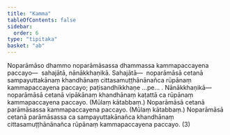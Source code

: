 ```yaml
---
title: "Kamma"
tableOfContents: false
sidebar:
  order: 6
type: "tipitaka"
basket: "ab"
---
```



<DynamicBreadcrumb />

<Division number="32">

<Paragraph number="2182">
Noparāmāso dhammo noparāmāsassa dhammassa kammapaccayena paccayo—  sahajātā, nānākkhaṇikā. <Emphasis>Sahajātā</Emphasis>—  noparāmāsā cetanā sampayuttakānaṃ khandhānaṃ cittasamuṭṭhānānañca rūpānaṃ kammapaccayena paccayo; paṭisandhikkhaṇe …pe… . <Emphasis>Nānākkhaṇikā</Emphasis>—  noparāmāsā cetanā vipākānaṃ khandhānaṃ kaṭattā ca rūpānaṃ kammapaccayena paccayo. (Mūlaṃ kātabbaṃ.) Noparāmāsā cetanā parāmāsassa kammapaccayena paccayo. (Mūlaṃ kātabbaṃ.) Noparāmāsā cetanā parāmāsassa ca sampayuttakānañca khandhānaṃ cittasamuṭṭhānānañca rūpānaṃ kammapaccayena paccayo. (3)
</Paragraph>
</Division>